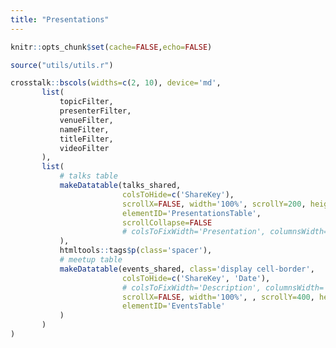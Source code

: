 ```yaml
---
title: "Presentations"
---
```


```r
knitr::opts_chunk$set(cache=FALSE,echo=FALSE)
```

```r
source("utils/utils.r")
```

```r
crosstalk::bscols(widths=c(2, 10), device='md',
       list(
           topicFilter,
           presenterFilter,
           venueFilter,
           nameFilter,
           titleFilter,
           videoFilter
       ),
       list(
           # talks table
           makeDatatable(talks_shared, 
                         colsToHide=c('ShareKey'), 
                         scrollX=FALSE, width='100%', scrollY=200, height=200,
                         elementID='PresentationsTable',
                         scrollCollapse=FALSE
                         # colsToFixWidth='Presentation', columnsWidth='100px'
           ),
           htmltools::tags$p(class='spacer'),
           # meetup table
           makeDatatable(events_shared, class='display cell-border',
                         colsToHide=c('ShareKey', 'Date'),
                         # colsToFixWidth='Description', columnsWidth='100px',
                         scrollX=FALSE, width='100%', , scrollY=400, height=400,
                         elementID='EventsTable'
           )
       )
)
```
